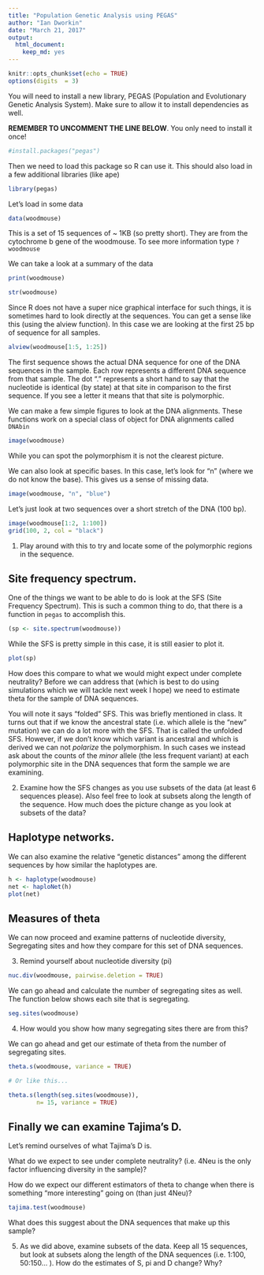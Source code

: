 ```yaml
---
title: "Population Genetic Analysis using PEGAS"
author: "Ian Dworkin"
date: "March 21, 2017"
output: 
  html_document: 
    keep_md: yes
---
```


```r
knitr::opts_chunk$set(echo = TRUE)
options(digits  = 3)
```

You will need to install a new library, PEGAS (Population and Evolutionary Genetic Analysis System). Make sure to allow it to install dependencies as well.

**REMEMBER TO UNCOMMENT THE LINE BELOW**. You only need to install it once!
```r
#install.packages("pegas")
```

Then we need to load this package so R can use it. This should also load in a few additional libraries (like ape)
```r
library(pegas)
```

Let's load in some data
```r
data(woodmouse)
```

This is a set of 15 sequences of ~ 1KB (so pretty short). They are from the cytochrome b gene of the woodmouse.
To see more information type `?woodmouse`

We can take a look at a summary of the data

```r
print(woodmouse)

str(woodmouse)
```

Since R does not have a super nice graphical interface for such things, it is sometimes hard to look directly at the sequences. You can get a sense like this (using the alview function). In this case we are looking at the first 25 bp of sequence for all samples.

```r
alview(woodmouse[1:5, 1:25])
```

The first sequence shows the actual DNA sequence for one of the DNA sequences in the sample. Each row represents a different DNA sequence from that sample. The dot "." represents a short hand to say that the nucleotide is identical (by state) at that site in comparison to the first sequence. If you see a letter it means that that site is polymorphic.

We can make a few simple figures to look at the DNA alignments. These functions work on a special class of object for DNA alignments called `DNAbin`

```r
image(woodmouse)
```

While you can spot the polymorphism it is not the clearest picture.

We can also look at specific bases. In this case, let's look for "n" (where we do not know the base). This gives us a sense of missing data.

```r
image(woodmouse, "n", "blue")
```

Let's just look at two sequences over a short stretch of the DNA (100 bp).

```r
image(woodmouse[1:2, 1:100])
grid(100, 2, col = "black")

```

1. Play around with this to try and locate some of the polymorphic regions in the sequence.


## Site frequency spectrum.

One of the things we want to be able to do is look at the SFS (Site Frequency Spectrum). This is such a common thing to do, that there is a function in `pegas` to accomplish this.


```r
(sp <- site.spectrum(woodmouse))
```

While the SFS is pretty simple in this case, it is still easier to plot it.

```r
plot(sp)
```

How does this compare to what we would might expect under complete neutrality? Before we can address that (which is best to do using simulations which we will tackle next week I hope) we need to estimate theta for the sample of DNA sequences.

You will note it says "folded" SFS. This was briefly mentioned in class. It turns out that if we know the ancestral state (i.e. which allele is the "new" mutation) we can do a lot more with the SFS. That is called the unfolded SFS. However, if we don't know which variant is ancestral and which is derived we can not *polarize* the polymorphism. In such cases we instead ask about the counts of the *minor* allele (the less frequent variant) at each polymorphic site in the DNA sequences that form the sample we are examining. 

2. Examine how the SFS changes as you use subsets of the data (at least 6 sequences please). Also feel free to look at subsets along the length of the sequence. How much does the picture change as you look at subsets of the data?

## Haplotype networks. 

We can also examine the relative "genetic distances" among the different sequences by how similar the haplotypes are.

```r
h <- haplotype(woodmouse)
net <- haploNet(h)
plot(net)
```


## Measures of theta

We can now proceed and examine patterns of nucleotide diversity, Segregating sites and how they compare for this set of DNA sequences.

3. Remind yourself about nucleotide diversity (pi)

```r
nuc.div(woodmouse, pairwise.deletion = TRUE)
```

We can go ahead and calculate the number of segregating sites as well. The function below shows each site that is segregating.

```r
seg.sites(woodmouse)
```

4. How would you show how many segregating sites there are from this?


We can go ahead and get our estimate of theta from the number of segregating sites.

```r
theta.s(woodmouse, variance = TRUE)

# Or like this...

theta.s(length(seg.sites(woodmouse)), 
        n= 15, variance = TRUE)
```


## Finally we can examine Tajima's D. 

Let's remind ourselves of what Tajima's D is. 

What do we expect to see under complete neutrality? (i.e.  4Neu is the only factor influencing diversity in the sample)?

How do we expect our different estimators of theta to change when there is something "more interesting" going on (than just 4Neu)?

```r
tajima.test(woodmouse)
```

What does this suggest about the DNA sequences that make up this sample?

5. As we did above, examine subsets of the data. Keep all 15 sequences, but look at subsets along the length of the DNA sequences (i.e. 1:100, 50:150... ). How do the estimates of S, pi and D change? Why?

